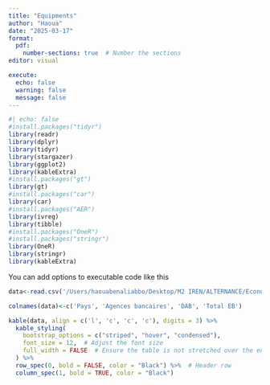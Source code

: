 ```yaml
---
title: "Equipments"
author: "Haoua"
date: "2025-03-17"
format: 
  pdf: 
    number-sections: true  # Number the sections
editor: visual

execute:
  echo: false
  warning: false
  message: false
---
```


```r
#| echo: false
#install.packages("tidyr")
library(readr)
library(dplyr)
library(tidyr)
library(stargazer)
library(ggplot2)
library(kableExtra)
#install.packages("gt")
library(gt)
#install.packages("car")
library(car)
#install.packages("AER")
library(ivreg)
library(tibble)
#install.packages("OneR")
#install.packages("stringr")
library(OneR)
library(stringr)
library(kableExtra)
```

You can add options to executable code like this

```r
data<-read.csv('/Users/haouabenaliabbo/Desktop/M2 IREN/ALTERNANCE/Econometrics/Note 2/equipments_table.csv')
```

```r
colnames(data)<-c('Pays', 'Agences bancaires', 'DAB', 'Total EB')
```

```r
kable(data, align = c('l', 'c', 'c', 'c'), digits = 3) %>%
  kable_styling(
    bootstrap_options = c("striped", "hover", "condensed"),
    font_size = 12,  # Adjust the font size
    full_width = FALSE  # Ensure the table is not stretched over the entire page
  ) %>%
  row_spec(0, bold = FALSE, color = "Black") %>%  # Header row
  column_spec(1, bold = TRUE, color = "Black")
```
